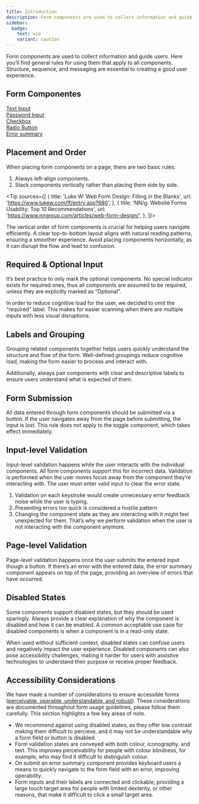 ```yaml
---
title: Introduction
description: Form components are used to collect information and guide users. Here you’ll find general rules for using them that apply to all components. Structure, sequence, and messaging are essential to creating a good user experience.
sidebar:
  badge:
    text: wip
    variant: caution
---
```




Form components are used to collect information and guide users. Here you’ll find general rules for using them that apply to all components. Structure, sequence, and messaging are essential to creating a good user experience.

## Form Componentes

<div style="display: flex; flex-direction: column">
	<a href="text-input">Text Input</a>
	<a href="password-input">Password Input</a>
	<a href="checkbox">Checkbox</a>
	<a href="radio-button">Radio Button</a>
	<a href="error-summary">Error summary</a>
</div>


## Placement and Order

When placing form components on a page, there are two basic rules:

1.  Always left-align components.
2.  Stack components vertically rather than placing them side by side.

<PlacementOrderGuidlines brand={props.brand} />

<Tip
	sources={[
		{
			title: 'Luke W: Web Form Design: Filling in the Blanks',
			url: 'https://www.lukew.com/ff/entry.asp?680',
		},
		{
			title: 'NN/g: Website Forms Usability: Top 10 Recommendations',
			url: 'https://www.nngroup.com/articles/web-form-design/',
		},
	]}>
	<p>
		The vertical order of form components is crucial for helping users navigate
		efficiently. A clear top-to-bottom layout aligns with natural reading
		patterns, ensuring a smoother experience. Avoid placing components
		horizontally, as it can disrupt the flow and lead to confusion.
	</p>
</Tip>

## Required & Optional Input

It’s best practice to only mark the optional components. No special indicator exists for required ones, thus all components are assumed to be required, unless they are explicitly marked as “Optional”.

<RequiredOptionalInput brand={props.brand} />

<Tip>
	<p>
		In order to reduce cognitive load for the user, we decided to omit the
		“required” label. This makes for easier scanning when there are multiple
		inputs with less visual disruptions.
	</p>
</Tip>

## Labels and Grouping

Grouping related components together helps users quickly understand the structure and flow of the form. Well-defined groupings reduce cognitive load, making the form easier to process and interact with.

<LabelsGrouping brand={props.brand} />

Additionally, always pair components with clear and descriptive labels to ensure users understand what is expected of them.

## Form Submission

All data entered through form components should be submitted via a button. If the user navigates away from the page before submitting, the input is lost. This rule does not apply to the toggle component, which takes effect immediately.

<FormSubmission brand={props.brand} />

## Input-level Validation

Input-level validation happens while the user interacts with the individual components. All form components support this for incorrect data. Validation is performed when the user moves focus away from the component they’re interacting with. The user must enter valid input to clear the error state.

<InputValidation brand={props.brand} />

<Tip>
	<ol>
		<li>
			Validation on each keystroke would create unnecessary error feedback noise
			while the user is typing.
		</li>
		<li>Presenting errors too quick is considered a hostile pattern</li>
		<li>
			Changing the component state as they are interacting with it might feel
			unexpected for them. That’s why we perform validation when the user is not
			interacting with the component anymore.
		</li>
	</ol>
</Tip>

## Page-level Validation

Page-level validation happens once the user submits the entered input though a button. If there’s an error with the entered data, the error summary component appears on top of the page, providing an overview of errors that have occurred.

<ErrorSummary brand={props.brand} />

## Disabled States

Some components support disabled states, but they should be used sparingly. Always provide a clear explanation of why the component is disabled and how it can be enabled. A common acceptable use case for disabled components is when a component is in a read-only state.

<DisabledStates brand={props.brand} />

<Tip>
	<p>
		When used without sufficient context, disabled states can confuse users and
		negatively impact the user experience. Disabled components can also pose
		accessibility challenges, making it harder for users with assistive
		technologies to understand their purpose or receive proper feedback.
	</p>
</Tip>

## Accessibility Considerations

We have made a number of considerations to ensure accessible forms ([perceivable, operable, understandable, and robust](https://www.w3.org/WAI/WCAG22/Understanding/intro#understanding-the-four-principles-of-accessibility)). These considerations are documented throughout form usage guidelines, please follow them carefully. This section highlights a few key areas of note.

- We recommend against using disabled states, as they offer low contrast making them difficult to percieve, and it may not be understandable why a form field or button is disabled.
- Form validation states are conveyed with both colour, iconography. and text. This improves perceivability for people with colour blindness, for example, who may find it difficult to distinguish colour.
- On submit an error summary component provides keyboard users a means to quickly navigate to the form field with an error, improving operability.
- Form inputs and their labels are connected and clickable, providing a large touch target area for people with limited dexterity, or other reasons, that make it difficult to click a small target area.

